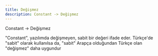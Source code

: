 ```yaml
---
title: Değişmez
description: Constant -> Değişmez
---
```


Constant -> Değişmez

"Constant", yazılımda değişmeyen, sabit bir değeri ifade eder.
Türkçe'de "sabit" olarak kullanılsa da, "sabit" Arapça olduğundan Türkçe olan "değişmez" daha uygundur